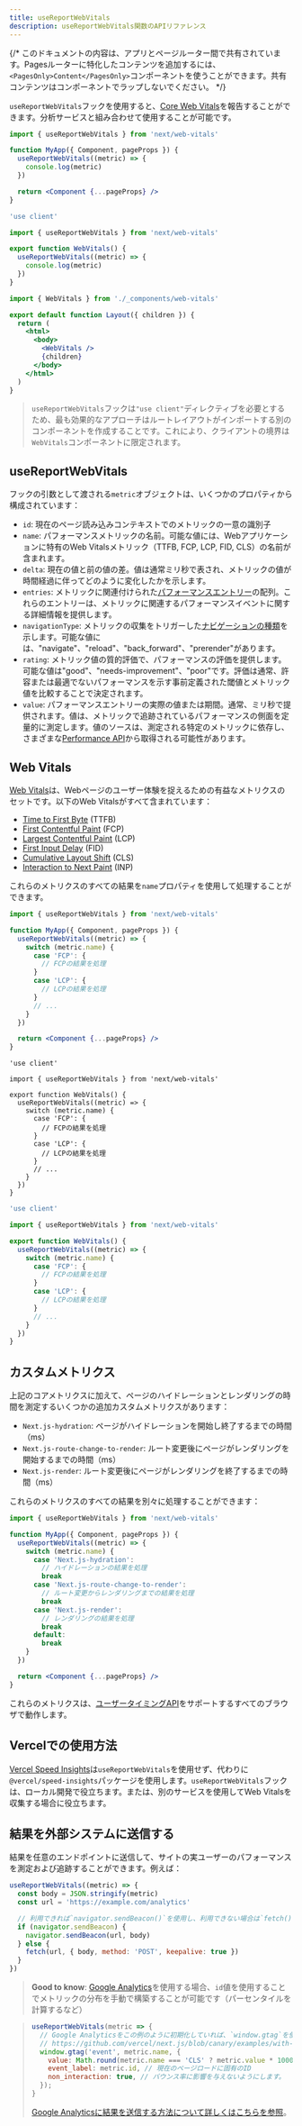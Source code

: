 ```yaml
---
title: useReportWebVitals
description: useReportWebVitals関数のAPIリファレンス
---
```


{/* このドキュメントの内容は、アプリとページルーター間で共有されています。Pagesルーターに特化したコンテンツを追加するには、`<PagesOnly>Content</PagesOnly>`コンポーネントを使うことができます。共有コンテンツはコンポーネントでラップしないでください。 */}

`useReportWebVitals`フックを使用すると、[Core Web Vitals](https://web.dev/vitals/)を報告することができます。分析サービスと組み合わせて使用することが可能です。

<PagesOnly>

```jsx filename="pages/_app.js"
import { useReportWebVitals } from 'next/web-vitals'

function MyApp({ Component, pageProps }) {
  useReportWebVitals((metric) => {
    console.log(metric)
  })

  return <Component {...pageProps} />
}
```

</PagesOnly>

<AppOnly>

```jsx filename="app/_components/web-vitals.js"
'use client'

import { useReportWebVitals } from 'next/web-vitals'

export function WebVitals() {
  useReportWebVitals((metric) => {
    console.log(metric)
  })
}
```

```jsx filename="app/layout.js"
import { WebVitals } from './_components/web-vitals'

export default function Layout({ children }) {
  return (
    <html>
      <body>
        <WebVitals />
        {children}
      </body>
    </html>
  )
}
```

> `useReportWebVitals`フックは`"use client"`ディレクティブを必要とするため、最も効果的なアプローチはルートレイアウトがインポートする別のコンポーネントを作成することです。これにより、クライアントの境界は`WebVitals`コンポーネントに限定されます。

</AppOnly>

## useReportWebVitals

フックの引数として渡される`metric`オブジェクトは、いくつかのプロパティから構成されています：

- `id`: 現在のページ読み込みコンテキストでのメトリックの一意の識別子
- `name`: パフォーマンスメトリックの名前。可能な値には、Webアプリケーションに特有のWeb Vitalsメトリック（TTFB, FCP, LCP, FID, CLS）の名前が含まれます。
- `delta`: 現在の値と前の値の差。値は通常ミリ秒で表され、メトリックの値が時間経過に伴ってどのように変化したかを示します。
- `entries`: メトリックに関連付けられた[パフォーマンスエントリー](https://developer.mozilla.org/docs/Web/API/PerformanceEntry)の配列。これらのエントリーは、メトリックに関連するパフォーマンスイベントに関する詳細情報を提供します。
- `navigationType`: メトリックの収集をトリガーした[ナビゲーションの種類](https://developer.mozilla.org/docs/Web/API/PerformanceNavigationTiming/type)を示します。可能な値には、"navigate"、"reload"、"back_forward"、"prerender"があります。
- `rating`: メトリック値の質的評価で、パフォーマンスの評価を提供します。可能な値は"good"、"needs-improvement"、"poor"です。評価は通常、許容または最適でないパフォーマンスを示す事前定義された閾値とメトリック値を比較することで決定されます。
- `value`: パフォーマンスエントリーの実際の値または期間。通常、ミリ秒で提供されます。値は、メトリックで追跡されているパフォーマンスの側面を定量的に測定します。値のソースは、測定される特定のメトリックに依存し、さまざまな[Performance API](https://developer.mozilla.org/docs/Web/API/Performance_API)から取得される可能性があります。

## Web Vitals

[Web Vitals](https://web.dev/vitals/)は、Webページのユーザー体験を捉えるための有益なメトリクスのセットです。以下のWeb Vitalsがすべて含まれています：

- [Time to First Byte](https://developer.mozilla.org/docs/Glossary/Time_to_first_byte) (TTFB)
- [First Contentful Paint](https://developer.mozilla.org/docs/Glossary/First_contentful_paint) (FCP)
- [Largest Contentful Paint](https://web.dev/lcp/) (LCP)
- [First Input Delay](https://web.dev/fid/) (FID)
- [Cumulative Layout Shift](https://web.dev/cls/) (CLS)
- [Interaction to Next Paint](https://web.dev/inp/) (INP)

これらのメトリクスのすべての結果を`name`プロパティを使用して処理することができます。

<PagesOnly>

```jsx filename="pages/_app.js"
import { useReportWebVitals } from 'next/web-vitals'

function MyApp({ Component, pageProps }) {
  useReportWebVitals((metric) => {
    switch (metric.name) {
      case 'FCP': {
        // FCPの結果を処理
      }
      case 'LCP': {
        // LCPの結果を処理
      }
      // ...
    }
  })

  return <Component {...pageProps} />
}
```

</PagesOnly>

<AppOnly>

```tsx filename="app/components/web-vitals.tsx" switcher
'use client'

import { useReportWebVitals } from 'next/web-vitals'

export function WebVitals() {
  useReportWebVitals((metric) => {
    switch (metric.name) {
      case 'FCP': {
        // FCPの結果を処理
      }
      case 'LCP': {
        // LCPの結果を処理
      }
      // ...
    }
  })
}
```

```jsx filename="app/components/web-vitals.js" switcher
'use client'

import { useReportWebVitals } from 'next/web-vitals'

export function WebVitals() {
  useReportWebVitals((metric) => {
    switch (metric.name) {
      case 'FCP': {
        // FCPの結果を処理
      }
      case 'LCP': {
        // LCPの結果を処理
      }
      // ...
    }
  })
}
```

</AppOnly>

<PagesOnly>

## カスタムメトリクス

上記のコアメトリクスに加えて、ページのハイドレーションとレンダリングの時間を測定するいくつかの追加カスタムメトリクスがあります：

- `Next.js-hydration`: ページがハイドレーションを開始し終了するまでの時間（ms）
- `Next.js-route-change-to-render`: ルート変更後にページがレンダリングを開始するまでの時間（ms）
- `Next.js-render`: ルート変更後にページがレンダリングを終了するまでの時間（ms）

これらのメトリクスのすべての結果を別々に処理することができます：

```jsx filename="pages/_app.js"
import { useReportWebVitals } from 'next/web-vitals'

function MyApp({ Component, pageProps }) {
  useReportWebVitals((metric) => {
    switch (metric.name) {
      case 'Next.js-hydration':
        // ハイドレーションの結果を処理
        break
      case 'Next.js-route-change-to-render':
        // ルート変更からレンダリングまでの結果を処理
        break
      case 'Next.js-render':
        // レンダリングの結果を処理
        break
      default:
        break
    }
  })

  return <Component {...pageProps} />
}
```

これらのメトリクスは、[ユーザータイミングAPI](https://caniuse.com/#feat=user-timing)をサポートするすべてのブラウザで動作します。

</PagesOnly>

## Vercelでの使用方法

[Vercel Speed Insights](https://vercel.com/docs/speed-insights/quickstart)は`useReportWebVitals`を使用せず、代わりに`@vercel/speed-insights`パッケージを使用します。`useReportWebVitals`フックは、ローカル開発で役立ちます。または、別のサービスを使用してWeb Vitalsを収集する場合に役立ちます。

## 結果を外部システムに送信する

結果を任意のエンドポイントに送信して、サイトの実ユーザーのパフォーマンスを測定および追跡することができます。例えば：

```js
useReportWebVitals((metric) => {
  const body = JSON.stringify(metric)
  const url = 'https://example.com/analytics'

  // 利用できれば`navigator.sendBeacon()`を使用し、利用できない場合は`fetch()`にフォールバック
  if (navigator.sendBeacon) {
    navigator.sendBeacon(url, body)
  } else {
    fetch(url, { body, method: 'POST', keepalive: true })
  }
})
```

> **Good to know**: [Google Analytics](https://analytics.google.com/analytics/web/)を使用する場合、`id`値を使用することでメトリックの分布を手動で構築することが可能です（パーセンタイルを計算するなど）

> ```js
> useReportWebVitals(metric => {
>   // Google Analyticsをこの例のように初期化していれば、`window.gtag`を使用
>   // https://github.com/vercel/next.js/blob/canary/examples/with-google-analytics
>   window.gtag('event', metric.name, {
>     value: Math.round(metric.name === 'CLS' ? metric.value * 1000 : metric.value), // 値は整数である必要があります
>     event_label: metric.id, // 現在のページロードに固有のID
>     non_interaction: true, // バウンス率に影響を与えないようにします。
>   });
> }
> ```
>
> [Google Analyticsに結果を送信する方法について詳しくはこちらを参照](https://github.com/GoogleChrome/web-vitals#send-the-results-to-google-analytics)。